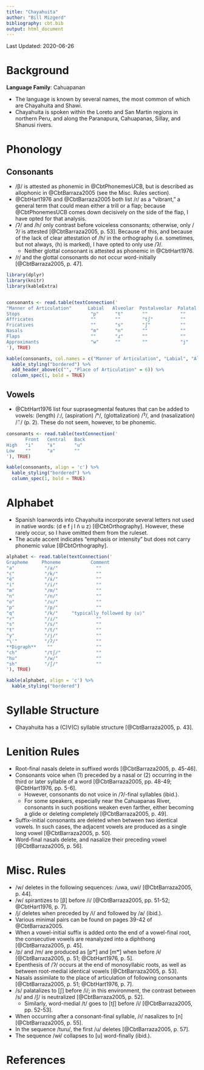 ```yaml
---
title: "Chayahuita"
author: "Bill Mizgerd"
bibliography: cbt.bib
output: html_document
---
```


Last Updated: 2020-06-26

# Background

**Language Family**: Cahuapanan

* The language is known by several names, the most common of which are Chayahuita and Shawi.
* Chayahuita is spoken within the Loreto and San Martin regions in northern Peru, and along the Paranapura, Cahuapanas, Sillay, and Shanusi rivers.

# Phonology

## Consonants

* /β/ is attested as phonemic in @CbtPhonemesUCB, but is described as allophonic in @CbtBarraza2005 (see the Misc. Rules section).
* @CbtHart1976 and @CbtBarraza2005 both list /r/ as a "vibrant," a general term that could mean either a trill or a flap; because @CbtPhonemesUCB comes down decisively on the side of the flap, I have opted for that analysis.
* /ʔ/ and /h/ only contrast before voiceless consonants; otherwise, only /ʔ/ is attested [@CbtBarraza2005, p. 53]. Because of this, and because of the lack of clear attestation of /h/ in the orthography (i.e. sometimes, but not always, ⟨h⟩ is marked), I have opted to only use /ʔ/.
    - Neither glottal consonant is attested as phonemic in @CbtHart1976.
* /ɾ/ and the glottal consonants do not occur word-initially [@CbtBarraza2005, p. 47].

```r

library(dplyr)
library(knitr)
library(kableExtra)


consonants <- read.table(textConnection('
"Manner of Articulation"      Labial   Alveolar  Postalveolar  Palatal   Velar  Glottal
Stops                          "p"      "t"       ""            ""        "k"    "ʔ"
Affricates                     ""       ""        "tʃ"          ""        ""     ""
Fricatives                     ""       "s"       "ʃ"           ""        ""     ""
Nasals                         "m"      "n"       ""            ""        ""     ""
Flaps                          ""       "ɾ"       ""            ""        ""     ""
Approximants                   "w"      ""        ""            "j"       ""     ""
'), TRUE)

kable(consonants, col.names = c("Manner of Articulation", "Labial", "Alveolar", "Postalveolar", "Palatal", "Velar", "Glottal"), align = 'c') %>%
  kable_styling("bordered") %>%
  add_header_above(c("", "Place of Articulation" = 6)) %>%
  column_spec(1, bold = TRUE)
```

## Vowels

* @CbtHart1976 list four suprasegmental features that can be added to vowels: (length) /ː/, (aspiration) /ʰ/, (glottalization) /ˀ/, and (nasalization) /◌̃/ (p. 2). These do not seem, however, to be phonemic.

```r
consonants <- read.table(textConnection('
       Front   Central   Back
High   "i"     "ɨ"       "u"
Low    ""      "a"       ""
'), TRUE)

kable(consonants, align = 'c') %>%
  kable_styling("bordered") %>%
  column_spec(1, bold = TRUE)
```

# Alphabet

* Spanish loanwords into Chayahuita incorporate several letters not used in native words: ⟨d e f j l ñ u z⟩ [@CbtOrthography]. However, these rarely occur, so I have omitted them from the ruleset.
* The acute accent indicates "emphasis or intensity" but does not carry phonemic value [@CbtOrthography].

```r

alphabet <- read.table(textConnection('
Grapheme     Phoneme           Comment
"a"           "/a/"              ""
"c"           "/k/"              ""
"ë"           "/ɨ/"              ""
"i"           "/i/"              ""
"m"           "/m/"              ""
"n"           "/n/"              ""
"o"           "/u/"              ""
"p"           "/p/"              ""
"q"           "/k/"     "typically followed by ⟨u⟩"  
"r"           "/ɾ/"              ""
"s"           "/s/"              ""
"t"           "/t/"              ""
"y"           "/j/"              ""
"\'"          "/ʔ/"              ""
**Digraph**    ""                ""
"ch"          "/tʃ/"             ""
"hu"          "/w/"              ""
"sh"          "/ʃ/"              ""
'), TRUE)

kable(alphabet, align = 'c') %>%
  kable_styling("bordered")
```

# Syllable Structure

* Chayahuita has a (C)V(C) syllable structure [@CbtBarraza2005, p. 43].

# Lenition Rules

* Root-final nasals delete in suffixed words [@CbtBarraza2005, p. 45-46].
* Consonants voice when (1) preceded by a nasal or (2) occurring in the third or later syllable of a word [@CbtBarraza2005, pp. 48-49; @CbtHart1976, pp. 5-6].
    * However, consonants do not voice in /ʔ/-final syllables (ibid.).
    * For some speakers, especially near the Cahuapanas River, consonants in such positions weaken even farther, either becoming a glide or deleting completely [@CbtBarraza2005, p. 49].
* Suffix-initial consonants are deleted when between two identical vowels. In such cases, the adjacent vowels are produced as a single long vowel [@CbtBarraza2005, p. 50].
* Word-final nasals delete, and nasalize their preceding vowel [@CbtBarraza2005, p. 56].

# Misc. Rules

* /w/ deletes in the following sequences: /uwa, uwi/ [@CbtBarraza2005, p. 44].
* /w/ spirantizes to [β] before /i/ [@CbtBarraza2005, pp. 51-52; @CbtHart1976, p. 7].
* /j/ deletes when preceded by /i/ and followed by /a/ (ibid.).
* Various minimal pairs can be found on pages 39-42 of @CbtBarraza2005.
* When a vowel-initial suffix is added onto the end of a vowel-final root, the consecutive vowels are reanalyzed into a diphthong [@CbtBarraza2005, p. 45].
* /p/ and /m/ are produced as [pʷ] and [mʷ] when before /ɨ/ [@CbtBarraza2005, p. 51; @CbtHart1976, p. 5].
* Epenthesis of /ʔ/ occurs at the end of monosyllabic roots, as well as between root-medial identical vowels [@CbtBarraza2005, p. 53].
* Nasals assimilate to the place of articulation of following consonants [@CbtBarraza2005, p. 51; @CbtHart1976, p. 7].
* /s/ palatalizes to [ʃ] before /i/; in this environment, the contrast between /s/ and /ʃ/ is neutralized [@CbtBarraza2005, p. 52].
    * Similarly, word-medial /t/ goes to [tʃ] before /i/ [@CbtBarraza2005, pp. 52-53].
* When occurring after a consonant-final syllable, /ɾ/ nasalizes to [n] [@CbtBarraza2005, p. 55].
* In the sequence /tuɾu/, the first /u/ deletes [@CbtBarraza2005, p. 57].
* The sequence /wɨ/ collapses to [u] word-finally (ibid.).

# References
